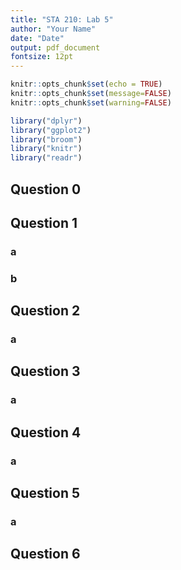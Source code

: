 ```yaml
---
title: "STA 210: Lab 5"
author: "Your Name"
date: "Date"
output: pdf_document
fontsize: 12pt
---
```


```r
knitr::opts_chunk$set(echo = TRUE)
knitr::opts_chunk$set(message=FALSE)
knitr::opts_chunk$set(warning=FALSE)
```

```r
library("dplyr")
library("ggplot2")
library("broom")
library("knitr")
library("readr")
```

## Question 0

## Question 1

### a

### b


## Question 2

### a

<!-- Fill in the remaining parts of the question using the ### format. -->
## Question 3

### a


<!-- Fill in the remaining parts of the question using the ### format. -->
## Question 4

### a

<!-- Fill in the remaining parts of the question using the ### format. -->


## Question 5

### a

<!-- Fill in the remaining parts of the question using the ### format. -->


## Question 6




